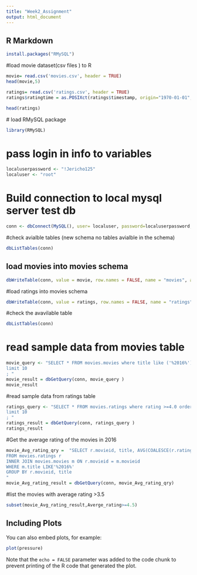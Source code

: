 ```yaml
---
title: "Week2_Assignment"
output: html_document
---
```



## R Markdown

```r
install.packages("RMySQL")
```
#load movie dataset(csv files ) to R 
```r
movie= read.csv('movies.csv', header = TRUE)
head(movie,5)
```



```r
ratings= read.csv('ratings.csv', header = TRUE)
ratings$ratingtime = as.POSIXct(ratings$timestamp, origin="1970-01-01", tz="UTC")

```
```r
head(ratings)
```


 # load RMySQL package
```r
library(RMySQL)
```


# pass login in info to variables 
```r
localuserpassword <- "!Jericho125"
localuser <- "root"
```

# Build connection to local mysql server test db

```r
conn <- dbConnect(MySQL(), user= localuser, password=localuserpassword, dbname='movies', host='localhost')

```

#check avialble tables (new schema no tables avialble in the schema)
```r
dbListTables(conn)
```


## load movies into movies schema 
```r
dbWriteTable(conn, value = movie, row.names = FALSE, name = "movies", append = TRUE ) 
```


#load ratings into movies schema 
```r
dbWriteTable(conn, value = ratings, row.names = FALSE, name = "ratings", append = TRUE ) 
```

#check the avavilable table 

```r
dbListTables(conn)
```

# read sample data from movies table 

```r
movie_query <- "SELECT * FROM movies.movies where title like ('%2016%') order by movieid desc
limit 10
; "
movie_result = dbGetQuery(conn, movie_query )
movie_result
```

#read sample data from ratings table 

```r
ratings_query <- "SELECT * FROM movies.ratings where rating >=4.0 order by ratingtime desc
limit 10
; "
ratings_result = dbGetQuery(conn, ratings_query )
ratings_result
```


#Get the average rating of the movies in 2016

```r
movie_Avg_rating_qry =  "SELECT r.movieid, title, AVG(COALESCE(r.rating,0)) AS Averge_rating
FROM movies.ratings r 
INNER JOIN movies.movies m ON r.movieid = m.movieid 
WHERE m.title LIKE'%2016%' 
GROUP BY r.movieid, title
"
movie_Avg_rating_result = dbGetQuery(conn, movie_Avg_rating_qry)

```
#list the movies with average rating >3.5
```r
subset(movie_Avg_rating_result,Averge_rating>=4.5)
```




## Including Plots

You can also embed plots, for example:

```r
plot(pressure)
```

Note that the `echo = FALSE` parameter was added to the code chunk to prevent printing of the R code that generated the plot.
